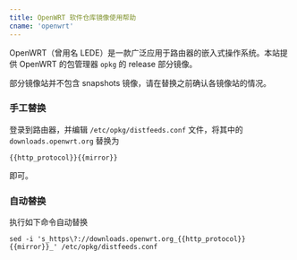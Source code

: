 ```yaml
---
title: OpenWRT 软件仓库镜像使用帮助
cname: 'openwrt'
---
```


OpenWRT（曾用名 LEDE）是一款广泛应用于路由器的嵌入式操作系统。本站提供 OpenWRT 的包管理器 `opkg` 的 release 部分镜像。

部分镜像站并不包含 snapshots 镜像，请在替换之前确认各镜像站的情况。

### 手工替换

登录到路由器，并编辑 `/etc/opkg/distfeeds.conf` 文件，将其中的 `downloads.openwrt.org` 替换为 

<CodeBlock>

```
{{http_protocol}}{{mirror}}
```

</CodeBlock>

即可。

### 自动替换

执行如下命令自动替换

<CodeBlock>

```
sed -i 's_https\?://downloads.openwrt.org_{{http_protocol}}{{mirror}}_' /etc/opkg/distfeeds.conf
```

</CodeBlock>
